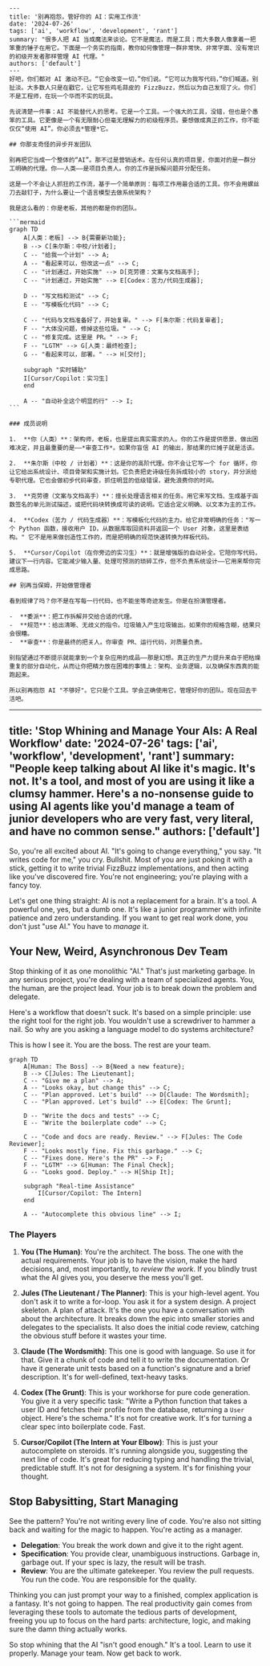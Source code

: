````mdx
---
title: '别再抱怨，管好你的 AI：实用工作流'
date: '2024-07-26'
tags: ['ai', 'workflow', 'development', 'rant']
summary: "很多人把 AI 当成魔法来谈论。它不是魔法，而是工具；而大多数人像拿着一把笨重的锤子在用它。下面是一个务实的指南，教你如何像管理一群非常快、非常字面、没有常识的初级开发者那样管理 AI 代理。"
authors: ['default']
---
好吧，你们都对 AI 激动不已。“它会改变一切，”你们说。“它可以为我写代码，”你们喊道。别扯淡。大多数人只是在戳它，让它写些鸡毛蒜皮的 FizzBuzz，然后以为自己发现了火。你们不是工程师，在玩一个华而不实的玩具。

先说清楚一件事：AI 不能替代人的思考。它是一个工具。一个强大的工具，没错，但也是个愚笨的工具。它更像是一个有无限耐心但毫无理解力的初级程序员。要想做成真正的工作，你不能仅仅“使用 AI”。你必须去*管理*它。

## 你那支奇怪的异步开发团队

别再把它当成一个整体的“AI”。那不过是营销话术。在任何认真的项目里，你面对的是一群分工明确的代理。你——人类——是项目负责人。你的工作是拆解问题并分配任务。

这是一个不会让人抓狂的工作流，基于一个简单原则：每项工作用最合适的工具。你不会用螺丝刀去敲钉子，为什么要让一个语言模型去做系统架构？

我是这么看的：你是老板，其他的都是你的团队。

```mermaid
graph TD
    A[人类：老板] --> B{需要新功能};
    B --> C[朱尔斯：中校/计划者];
    C -- "给我一个计划" --> A;
    A -- "看起来可以，但改这一点" --> C;
    C -- "计划通过，开始实施" --> D[克劳德：文案与文档高手];
    C -- "计划通过，开始实施" --> E[Codex：苦力/代码生成器];

    D -- "写文档和测试" --> C;
    E -- "写模板化代码" --> C;

    C -- "代码与文档准备好了，开始复审。" --> F[朱尔斯：代码复审者];
    F -- "大体没问题，修掉这些垃圾。" --> C;
    C -- "修复完成。这里是 PR。" --> F;
    F -- "LGTM" --> G[人类：最终检查];
    G -- "看起来可以，部署。" --> H[交付];

    subgraph "实时辅助"
    I[Cursor/Copilot：实习生]
    end

    A -- "自动补全这个明显的行" --> I;
```

### 成员说明

1.  **你（人类）**：架构师，老板，也是提出真实需求的人。你的工作是提供愿景、做出困难决定，并且最重要的是——*审查工作*。如果你盲信 AI 的输出，那结果的烂摊子就是活该。

2.  **朱尔斯（中校 / 计划者）**：这是你的高阶代理。你不会让它写一个 for 循环，你让它给出系统设计、项目骨架和实施计划。它负责把史诗级任务拆成较小的 story，并分派给专职代理。它也会做初步代码审查，抓住明显的低级错误，避免浪费你的时间。

3.  **克劳德（文案与文档高手）**：擅长处理语言相关的任务。用它来写文档、生成基于函数签名的单元测试描述，或把代码块转换成可读的说明。它适合定义明确、以文本为主的工作。

4.  **Codex（苦力 / 代码生成器）**：写模板化代码的主力。给它非常明确的任务："写一个 Python 函数，接收用户 ID，从数据库取回资料并返回一个 User 对象，这里是表结构。" 它不是用来做创造性工作的，而是把明确的规范快速转换为样板代码。

5.  **Cursor/Copilot（在你旁边的实习生）**：就是增强版的自动补全。它陪你写代码，建议下一行内容。它能减少输入量、处理可预测的琐碎工作，但不负责系统设计——它用来帮你完成思路。

## 别再当保姆，开始做管理者

看到规律了吗？你不是在写每一行代码，也不能坐等奇迹发生。你是在扮演管理者。

-  **委派**：把工作拆解并交给合适的代理。
-  **规范**：给出清晰、无歧义的指令。垃圾输入产生垃圾输出。如果你的规格含糊，结果只会很糟。
-  **审查**：你是最终的把关人。你审查 PR、运行代码，对质量负责。

别指望通过不断提示就能拿到一个复杂应用的成品——那是幻想。真正的生产力提升来自于把枯燥重复的部分自动化，从而让你把精力放在困难的事情上：架构、业务逻辑，以及确保东西真的能跑起来。

所以别再抱怨 AI "不够好"。它只是个工具。学会正确使用它，管理好你的团队。现在回去干活吧。
````
---
title: 'Stop Whining and Manage Your AIs: A Real Workflow'
date: '2024-07-26'
tags: ['ai', 'workflow', 'development', 'rant']
summary: "People keep talking about AI like it's magic. It's not. It's a tool, and most of you are using it like a clumsy hammer. Here's a no-nonsense guide to using AI agents like you'd manage a team of junior developers who are very fast, very literal, and have no common sense."
authors: ['default']
---

So, you're all excited about AI. "It's going to change everything," you say. "It writes code for me," you cry. Bullshit. Most of you are just poking it with a stick, getting it to write trivial FizzBuzz implementations, and then acting like you've discovered fire. You're not engineering; you're playing with a fancy toy.

Let's get one thing straight: AI is not a replacement for a brain. It's a tool. A powerful one, yes, but a dumb one. It's like a junior programmer with infinite patience and zero understanding. If you want to get real work done, you don't just "use AI." You have to *manage* it.

## Your New, Weird, Asynchronous Dev Team

Stop thinking of it as one monolithic "AI." That's just marketing garbage. In any serious project, you're dealing with a team of specialized agents. You, the human, are the project lead. Your job is to break down the problem and delegate.

Here's a workflow that doesn't suck. It's based on a simple principle: use the right tool for the right job. You wouldn't use a screwdriver to hammer a nail. So why are you asking a language model to do systems architecture?

This is how I see it. You are the boss. The rest are your team.

```mermaid
graph TD
    A[Human: The Boss] --> B{Need a new feature};
    B --> C[Jules: The Lieutenant];
    C -- "Give me a plan" --> A;
    A -- "Looks okay, but change this" --> C;
    C -- "Plan approved. Let's build" --> D[Claude: The Wordsmith];
    C -- "Plan approved. Let's build" --> E[Codex: The Grunt];

    D -- "Write the docs and tests" --> C;
    E -- "Write the boilerplate code" --> C;

    C -- "Code and docs are ready. Review." --> F[Jules: The Code Reviewer];
    F -- "Looks mostly fine. Fix this garbage." --> C;
    C -- "Fixes done. Here's the PR" --> F;
    F -- "LGTM" --> G[Human: The Final Check];
    G -- "Looks good. Deploy." --> H[Ship It];

    subgraph "Real-time Assistance"
        I[Cursor/Copilot: The Intern]
    end

    A -- "Autocomplete this obvious line" --> I;
```

### The Players

1.  **You (The Human)**: You're the architect. The boss. The one with the actual requirements. Your job is to have the vision, make the hard decisions, and, most importantly, to *review the work*. If you blindly trust what the AI gives you, you deserve the mess you'll get.

2.  **Jules (The Lieutenant / The Planner)**: This is your high-level agent. You don't ask it to write a for-loop. You ask it for a system design. A project skeleton. A plan of attack. It's the one you have a conversation with about the architecture. It breaks down the epic into smaller stories and delegates to the specialists. It also does the initial code review, catching the obvious stuff before it wastes your time.

3.  **Claude (The Wordsmith)**: This one is good with language. So use it for that. Give it a chunk of code and tell it to write the documentation. Or have it generate unit tests based on a function's signature and a brief description. It's for well-defined, text-heavy tasks.

4.  **Codex (The Grunt)**: This is your workhorse for pure code generation. You give it a very specific task: "Write a Python function that takes a user ID and fetches their profile from the database, returning a `User` object. Here's the schema." It's not for creative work. It's for turning a clear spec into boilerplate code. Fast.

5.  **Cursor/Copilot (The Intern at Your Elbow)**: This is just your autocomplete on steroids. It's running alongside you, suggesting the next line of code. It's great for reducing typing and handling the trivial, predictable stuff. It's not for designing a system. It's for finishing your thought.

## Stop Babysitting, Start Managing

See the pattern? You're not writing every line of code. You're also not sitting back and waiting for the magic to happen. You're acting as a manager.

-   **Delegation**: You break the work down and give it to the right agent.
-   **Specification**: You provide clear, unambiguous instructions. Garbage in, garbage out. If your spec is lazy, the result will be trash.
-   **Review**: You are the ultimate gatekeeper. You review the pull requests. You run the code. You are responsible for the quality.

Thinking you can just prompt your way to a finished, complex application is a fantasy. It's not going to happen. The real productivity gain comes from leveraging these tools to automate the tedious parts of development, freeing you up to focus on the hard parts: architecture, logic, and making sure the damn thing actually works.

So stop whining that the AI "isn't good enough." It's a tool. Learn to use it properly. Manage your team. Now get back to work.